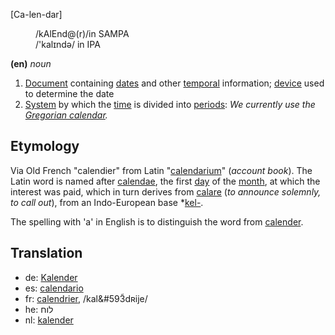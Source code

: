 [Ca-len-dar]
:/kAlEnd@(r)/in SAMPA
:/'kal&#618;nd&#601;/ in IPA

'''(en)''' ''noun''

# [[Document]] containing [[date]]s and other [[temporal]] information; [[device]] used to determine the date
# [[System]] by which the [[time]] is divided into [[period]]s: ''We currently use the [[Gregorian calendar]].''
==Etymology==

Via Old French "calendier" from Latin "[[calendarium]]" (''account book''). The Latin word is named after [[calendae]], the first [[day]] of the [[month]], at which the interest was paid, which in turn derives from [[calare]] (''to announce solemnly, to call out''), from an Indo-European base *[[kel-]].

The spelling with 'a' in English is to distinguish the word from [[calender]].

==Translation==
*de: [[Kalender]]
*es: [[calendario]]
*fr: [[calendrier]], /kal&#593&#771;d&#640;ije/
*he: לוח
*nl: [[kalender]]
